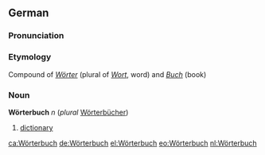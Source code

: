 <!--  ===NOTE: "Worterbuch [sic]" is a MISSPELLING of "Wörterbuch". DON'T TYPE IT AGAIN! In German, the graphemes "o" and "ö" represent two different phonemes, and thus are pronounced differently.=== -->
==German==
===Pronunciation===
{{IPA|[&#712;v&#248;&#592;&#815;&#46;t&#592;&#46;&#716;bux]}}

===Etymology===
Compound of ''[[Wörter]]'' (plural of ''[[Wort]]'', word) and ''[[Buch]]'' (book)

===Noun===
'''Wörterbuch''' ''n'' (''plural'' [[Wörterbücher]])

# [[dictionary]]

[[ca:Wörterbuch]]
[[de:Wörterbuch]]
[[el:Wörterbuch]]
[[eo:Wörterbuch]]
[[nl:Wörterbuch]]